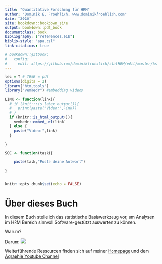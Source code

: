 ```yaml
--- 
title: "Quantitative Forschung für HRM"
author: "Dominik E. Froehlich, www.dominikfroehlich.com"
date: "2020"
site: bookdown::bookdown_site
output: bookdown::pdf_book
documentclass: book
bibliography: ["references.bib"]
biblio-style: "apa.csl"
link-citations: true

# bookdown::gitbook:
#   config:
#     edit: https://github.com/dominikfroehlich/statHRM/edit/master/%s
---
```


```r
lec = T # TRUE = pdf
options(digits = 2)
library("htmltools")
library("vembedr") #embedding videos

LINK <- function(link){
  # if (knitr::is_latex_output()){
  #   print(paste("Video:",link))
  # }
  if (knitr::is_html_output()){
    vembedr::embed_url(link)
  } else {
    paste("Video:",link)
  }
  
}

SOC <- function(task){

    paste(task,"Poste deine Antwort")
 
}


knitr::opts_chunk$set(echo = FALSE)
```

# Über dieses Buch
In diesem Buch stelle ich das statistische Basiswerkzeug vor, um Analysen im HRM Bereich sinnvoll Software-gestützt auswerten zu können.

Warum?

Darum:
![](flip/selbstbewertung.png)

Weiterführende Ressourcen finden sich auf meiner [Homepage](https://dominikfroehlich.com/online-courses/) und dem [Agraphie Youtube Channel](https://www.youtube.com/channel/UCKg_rSScmeMkU0Jw6aDGdSw?view_as=subscriber)




<!--
This is how to embed videos:

`r LINK("https://www.youtube.com/watch?v=JwZo28RKdvU")`
-->
